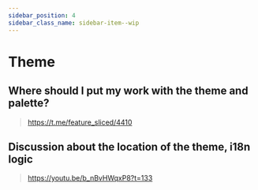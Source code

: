 ```yaml
---
sidebar_position: 4
sidebar_class_name: sidebar-item--wip
---
```



# Theme

<WIP ticket="207" />

## Where should I put my work with the theme and palette?

> https://t.me/feature_sliced/4410

## Discussion about the location of the theme, i18n logic

> https://youtu.be/b_nBvHWqxP8?t=133

